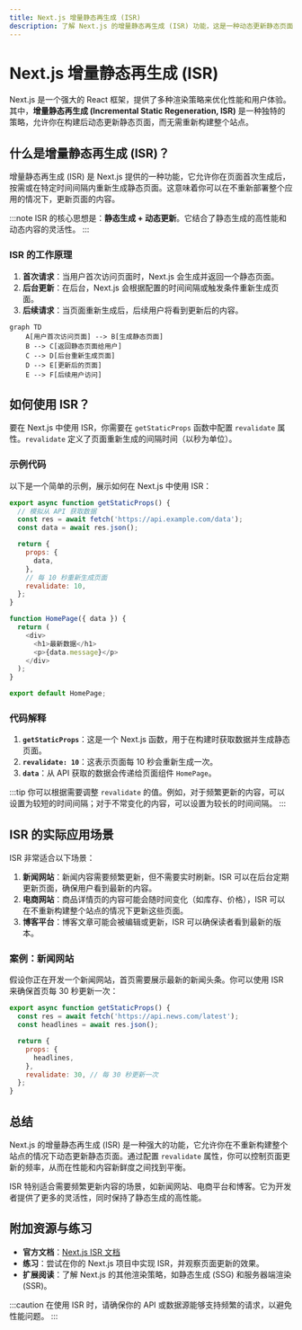 ```yaml
---
title: Next.js 增量静态再生成 (ISR)
description: 了解 Next.js 的增量静态再生成 (ISR) 功能，这是一种动态更新静态页面的强大策略，适合初学者学习。
---
```


# Next.js 增量静态再生成 (ISR)

Next.js 是一个强大的 React 框架，提供了多种渲染策略来优化性能和用户体验。其中，**增量静态再生成 (Incremental Static Regeneration, ISR)** 是一种独特的策略，允许你在构建后动态更新静态页面，而无需重新构建整个站点。

## 什么是增量静态再生成 (ISR)？

增量静态再生成 (ISR) 是 Next.js 提供的一种功能，它允许你在页面首次生成后，按需或在特定时间间隔内重新生成静态页面。这意味着你可以在不重新部署整个应用的情况下，更新页面的内容。

:::note
ISR 的核心思想是：**静态生成 + 动态更新**。它结合了静态生成的高性能和动态内容的灵活性。
:::

### ISR 的工作原理

1. **首次请求**：当用户首次访问页面时，Next.js 会生成并返回一个静态页面。
2. **后台更新**：在后台，Next.js 会根据配置的时间间隔或触发条件重新生成页面。
3. **后续请求**：当页面重新生成后，后续用户将看到更新后的内容。

```mermaid
graph TD
    A[用户首次访问页面] --> B[生成静态页面]
    B --> C[返回静态页面给用户]
    C --> D[后台重新生成页面]
    D --> E[更新后的页面]
    E --> F[后续用户访问]
```

## 如何使用 ISR？

要在 Next.js 中使用 ISR，你需要在 `getStaticProps` 函数中配置 `revalidate` 属性。`revalidate` 定义了页面重新生成的间隔时间（以秒为单位）。

### 示例代码

以下是一个简单的示例，展示如何在 Next.js 中使用 ISR：

```javascript
export async function getStaticProps() {
  // 模拟从 API 获取数据
  const res = await fetch('https://api.example.com/data');
  const data = await res.json();

  return {
    props: {
      data,
    },
    // 每 10 秒重新生成页面
    revalidate: 10,
  };
}

function HomePage({ data }) {
  return (
    <div>
      <h1>最新数据</h1>
      <p>{data.message}</p>
    </div>
  );
}

export default HomePage;
```

### 代码解释

1. **`getStaticProps`**：这是一个 Next.js 函数，用于在构建时获取数据并生成静态页面。
2. **`revalidate: 10`**：这表示页面每 10 秒会重新生成一次。
3. **`data`**：从 API 获取的数据会传递给页面组件 `HomePage`。

:::tip
你可以根据需要调整 `revalidate` 的值。例如，对于频繁更新的内容，可以设置为较短的时间间隔；对于不常变化的内容，可以设置为较长的时间间隔。
:::

## ISR 的实际应用场景

ISR 非常适合以下场景：

1. **新闻网站**：新闻内容需要频繁更新，但不需要实时刷新。ISR 可以在后台定期更新页面，确保用户看到最新的内容。
2. **电商网站**：商品详情页的内容可能会随时间变化（如库存、价格），ISR 可以在不重新构建整个站点的情况下更新这些页面。
3. **博客平台**：博客文章可能会被编辑或更新，ISR 可以确保读者看到最新的版本。

### 案例：新闻网站

假设你正在开发一个新闻网站，首页需要展示最新的新闻头条。你可以使用 ISR 来确保首页每 30 秒更新一次：

```javascript
export async function getStaticProps() {
  const res = await fetch('https://api.news.com/latest');
  const headlines = await res.json();

  return {
    props: {
      headlines,
    },
    revalidate: 30, // 每 30 秒更新一次
  };
}
```

## 总结

Next.js 的增量静态再生成 (ISR) 是一种强大的功能，它允许你在不重新构建整个站点的情况下动态更新静态页面。通过配置 `revalidate` 属性，你可以控制页面更新的频率，从而在性能和内容新鲜度之间找到平衡。

ISR 特别适合需要频繁更新内容的场景，如新闻网站、电商平台和博客。它为开发者提供了更多的灵活性，同时保持了静态生成的高性能。

## 附加资源与练习

- **官方文档**：[Next.js ISR 文档](https://nextjs.org/docs/basic-features/data-fetching/incremental-static-regeneration)
- **练习**：尝试在你的 Next.js 项目中实现 ISR，并观察页面更新的效果。
- **扩展阅读**：了解 Next.js 的其他渲染策略，如静态生成 (SSG) 和服务器端渲染 (SSR)。

:::caution
在使用 ISR 时，请确保你的 API 或数据源能够支持频繁的请求，以避免性能问题。
:::